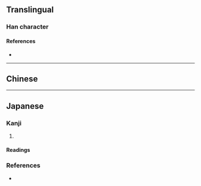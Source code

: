{{also|響}}
{{character info/new}}

==Translingual==
{{stroke order|strokes=9}}

===Han character===
{{Han char|rn=30|rad=口|as=06|sn=9|four=|canj=RHBR|ids=⿰口向}}

====References====
* {{Han ref|kx=0189.271|dkj=03627|dj=0409.120|hdz=10618.080|uh=54CD}}

----

==Chinese==
{{zh-see|響|sv}}

----

==Japanese==

===Kanji===
{{ja-kanji|grade=|rs=口06}}

# {{alternative form of|ja|響}}

====Readings====
{{ja-readings
|goon=こう<かう
|kanon=きょう<きやう
|kun=ひび-く}}

===References===
* {{R:Koseki Moji|041650}}